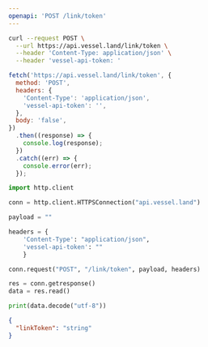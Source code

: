 ```yaml
---
openapi: 'POST /link/token'
---
```


<RequestExample>

```bash Shell / cURL
curl --request POST \
  --url https://api.vessel.land/link/token \
  --header 'Content-Type: application/json' \
  --header 'vessel-api-token: '
```

```js JavaScript Fetch
fetch('https://api.vessel.land/link/token', {
  method: 'POST',
  headers: {
    'Content-Type': 'application/json',
    'vessel-api-token': '',
  },
  body: 'false',
})
  .then((response) => {
    console.log(response);
  })
  .catch((err) => {
    console.error(err);
  });
```

```python Python
import http.client

conn = http.client.HTTPSConnection("api.vessel.land")

payload = ""

headers = {
    'Content-Type': "application/json",
    'vessel-api-token': ""
    }

conn.request("POST", "/link/token", payload, headers)

res = conn.getresponse()
data = res.read()

print(data.decode("utf-8"))
```

</RequestExample>

<ResponseExample>

```json Response Example
{
  "linkToken": "string"
}
```

</ResponseExample>
